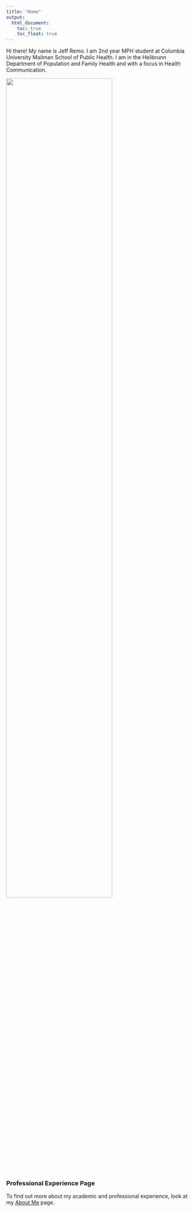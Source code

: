 ```yaml
---
title: "Home"
output: 
  html_document:
    toc: true
    toc_float: true
---
```

Hi there! My name is Jeff Remo. I am 2nd year MPH student at Columbia University Mailman School of Public Health. I am in the Heilbrunn Department of Population and Family Health and with a focus in Health Communication.

<img src="images/github pic.jpg" style="width:75%">


### Professional Experience Page 
To find out more about my academic and professional experience, look at my [About Me](about.html) page. 

